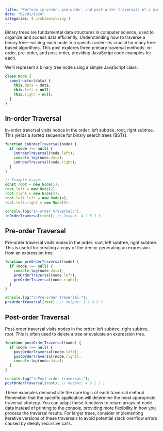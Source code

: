 ```yaml
---
title: "Perform in-order, pre-order, and post-order traversals of a binary tree"
date: "02/01/2024"
categories: [ problemsolving ]
---
```


Binary trees are fundamental data structures in computer science, used to organize and access data efficiently.  Understanding how to traverse a binary tree—visiting each node in a specific order—is crucial for many tree-based algorithms.  This post explores three primary traversal methods: in-order, pre-order, and post-order, providing JavaScript code examples for each.

We'll represent a binary tree node using a simple JavaScript class:

```javascript
class Node {
  constructor(data) {
    this.data = data;
    this.left = null;
    this.right = null;
  }
}
```

## In-order Traversal

In-order traversal visits nodes in the order: left subtree, root, right subtree. This yields a sorted sequence for binary search trees (BSTs).

```javascript
function inOrderTraversal(node) {
  if (node !== null) {
    inOrderTraversal(node.left);
    console.log(node.data);
    inOrderTraversal(node.right);
  }
}

// Example usage:
const root = new Node(1);
root.left = new Node(2);
root.right = new Node(3);
root.left.left = new Node(4);
root.left.right = new Node(5);

console.log("In-order traversal:");
inOrderTraversal(root); // Output: 4 2 5 1 3
```

## Pre-order Traversal

Pre-order traversal visits nodes in the order: root, left subtree, right subtree.  This is useful for creating a copy of the tree or generating an expression from an expression tree.

```javascript
function preOrderTraversal(node) {
  if (node !== null) {
    console.log(node.data);
    preOrderTraversal(node.left);
    preOrderTraversal(node.right);
  }
}

console.log("\nPre-order traversal:");
preOrderTraversal(root); // Output: 1 2 4 5 3
```

## Post-order Traversal

Post-order traversal visits nodes in the order: left subtree, right subtree, root.  This is often used to delete a tree or evaluate an expression tree.

```javascript
function postOrderTraversal(node) {
  if (node !== null) {
    postOrderTraversal(node.left);
    postOrderTraversal(node.right);
    console.log(node.data);
  }
}

console.log("\nPost-order traversal:");
postOrderTraversal(root); // Output: 4 5 2 3 1
```

These examples demonstrate the core logic of each traversal method.  Remember that the specific application will determine the most appropriate traversal strategy.  You can adapt these functions to return arrays of node data instead of printing to the console, providing more flexibility in how you process the traversal results.  For larger trees, consider implementing iterative versions of these traversals to avoid potential stack overflow errors caused by deeply recursive calls.


